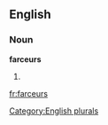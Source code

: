 
==English==

===Noun===
'''farceurs'''

# {{plural of|[[farceur]]}}

[[Category:English plurals]]

[[fr:farceurs]]